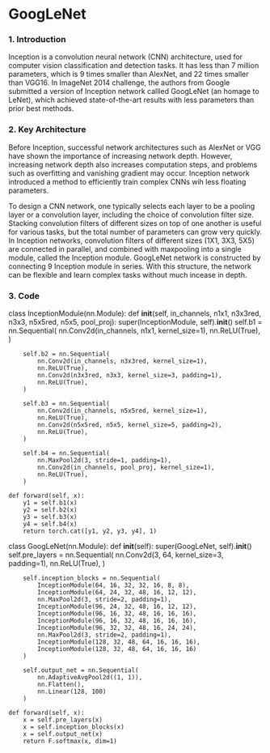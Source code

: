 # GoogLeNet

### 1. Introduction 

Inception is a convolution neural network (CNN) architecture, used for computer vision classification and detection tasks. It has less than 7 million parameters, which is 9 times smaller than AlexNet, and 22 times smaller than VGG16. In ImageNet 2014 challenge, the authors from Google submitted a version of Inception network callled GoogLeNet (an homage to LeNet), which achieved state-of-the-art results with less parameters than prior best methods.   

### 2. Key Architecture 

Before Inception, successful network architectures such as AlexNet or VGG have shown the importance of increasing network depth. However, increasing network depth also increases computation steps, and problems such as overfitting and vanishing gradient may occur. Inception network introduced a method to efficiently train complex CNNs wih less floating parameters.   

To design a CNN network, one typically selects each layer to be a pooling layer or a convolution layer, including the choice of convolution filter size. Stacking convolution filters of different sizes on top of one another is useful for various tasks, but the total number of parameters can grow very quickly. In Inception networks, convolution filters of different sizes (1X1, 3X3, 5X5) are connected in parallel, and combined with maxpooling into a single module, called the Inception module. GoogLeNet network is constructed by connecting 9 Inception module in series. With this structure, the network can be flexible and learn complex tasks without much incease in depth.  


### 3. Code 


class InceptionModule(nn.Module):
    def __init__(self, in_channels, n1x1, n3x3red, n3x3, n5x5red, n5x5, pool_proj):
        super(InceptionModule, self).__init__()
        self.b1 = nn.Sequential(
            nn.Conv2d(in_channels, n1x1, kernel_size=1),
            nn.ReLU(True),
        )
        
        self.b2 = nn.Sequential(
            nn.Conv2d(in_channels, n3x3red, kernel_size=1),
            nn.ReLU(True),
            nn.Conv2d(n3x3red, n3x3, kernel_size=3, padding=1),
            nn.ReLU(True),
        )

        self.b3 = nn.Sequential(
            nn.Conv2d(in_channels, n5x5red, kernel_size=1),
            nn.ReLU(True),
            nn.Conv2d(n5x5red, n5x5, kernel_size=5, padding=2),
            nn.ReLU(True),
        )

        self.b4 = nn.Sequential(
            nn.MaxPool2d(3, stride=1, padding=1),
            nn.Conv2d(in_channels, pool_proj, kernel_size=1),
            nn.ReLU(True),
        )

    def forward(self, x):
        y1 = self.b1(x)
        y2 = self.b2(x)
        y3 = self.b3(x)
        y4 = self.b4(x)
        return torch.cat([y1, y2, y3, y4], 1)

    
class GoogLeNet(nn.Module):
    def __init__(self):
        super(GoogLeNet, self).__init__()
        self.pre_layers = nn.Sequential(
            nn.Conv2d(3, 64, kernel_size=3, padding=1),
            nn.ReLU(True),
        )
        
        self.inception_blocks = nn.Sequential(
            InceptionModule(64, 16, 32, 32, 16, 8, 8),
            InceptionModule(64, 24, 32, 48, 16, 12, 12),
            nn.MaxPool2d(3, stride=2, padding=1),
            InceptionModule(96, 24, 32, 48, 16, 12, 12),
            InceptionModule(96, 16, 32, 48, 16, 16, 16),
            InceptionModule(96, 16, 32, 48, 16, 16, 16),
            InceptionModule(96, 32, 32, 48, 16, 24, 24),
            nn.MaxPool2d(3, stride=2, padding=1),
            InceptionModule(128, 32, 48, 64, 16, 16, 16),
            InceptionModule(128, 32, 48, 64, 16, 16, 16)
        )
        
        self.output_net = nn.Sequential(
            nn.AdaptiveAvgPool2d((1, 1)),
            nn.Flatten(),
            nn.Linear(128, 100)
        )

    def forward(self, x):
        x = self.pre_layers(x)
        x = self.inception_blocks(x)
        x = self.output_net(x)
        return F.softmax(x, dim=1)